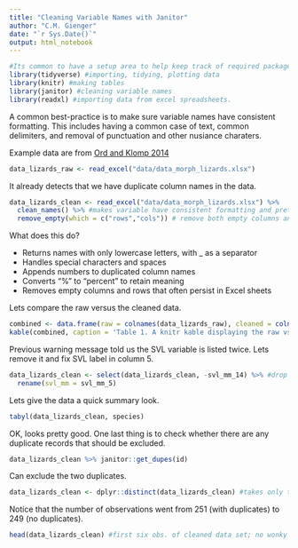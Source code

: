 ```yaml
---
title: "Cleaning Variable Names with Janitor"
author: "C.M. Gienger"
date: "`r Sys.Date()`"
output: html_notebook
---
```


```r
#Its common to have a setup area to help keep track of required packages and formatting options
library(tidyverse) #importing, tidying, plotting data
library(knitr) #making tables
library(janitor) #cleaning variable names
library(readxl) #importing data from excel spreadsheets.
```
A common best-practice is to make sure variable names have consistent formatting. This includes having
a common case of text, common delimiters, and removal of punctuation and other nusiance charaters.

Example data are from [Ord and Klomp 2014](https://link.springer.com/content/pdf/10.1007/s00442-014-2921-y.pdf)  

```r
data_lizards_raw <- read_excel("data/data_morph_lizards.xlsx")
```

It already detects that we have duplicate column names in the data.

```r
data_lizards_clean <- read_excel("data/data_morph_lizards.xlsx") %>% 
  clean_names() %>% #makes variable have consistent formatting and pretty
  remove_empty(which = c("rows","cols")) # remove both empty columns and rows; happens a lot when importing Excel data
```

What does this do?

- Returns names with only lowercase letters, with _ as a separator
- Handles special characters and spaces
- Appends numbers to duplicated column names
- Converts “%” to “percent” to retain meaning
- Removes empty columns and rows that often persist in Excel sheets

Lets compare the raw versus the cleaned data.

```r
combined <- data.frame(raw = colnames(data_lizards_raw), cleaned = colnames(data_lizards_clean))
kable(combined, caption = 'Table 1. A knitr kable displaying the raw vs. cleaned data.')
```
Previous warning message told us the SVL variable is listed twice. Lets remove it and fix SVL label in column 5.

```r
data_lizards_clean <- select(data_lizards_clean, -svl_mm_14) %>% #drop column svl_mm_14
  rename(svl_mm = svl_mm_5)
```

Lets give the data a quick summary look.

```r
tabyl(data_lizards_clean, species)
```
OK, looks pretty good. One last thing is to check whether there are any duplicate records that should
be excluded.

```r
data_lizards_clean %>% janitor::get_dupes(id)
```

Can exclude the two duplicates.

```r
data_lizards_clean <- dplyr::distinct(data_lizards_clean) #takes only the unique observations.
```
Notice that the number of observations went from 251 (with duplicates) to 249 (no duplicates).

```r
head(data_lizards_clean) #first six obs. of cleaned data set; no wonky names, no dupes, consistent formatting
```

